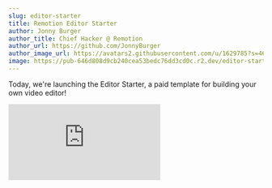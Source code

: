 ```yaml
---
slug: editor-starter
title: Remotion Editor Starter
author: Jonny Burger
author_title: Chief Hacker @ Remotion
author_url: https://github.com/JonnyBurger
author_image_url: https://avatars2.githubusercontent.com/u/1629785?s=460&u=12eb94da6070d00fc924761ce06e3a428d01b7e9&v=4
image: https://pub-646d808d9cb240cea53bedc76dd3cd0c.r2.dev/editor-starter-og-image.jpg
---
```




Today, we're launching the Editor Starter, a paid template for building your own video editor!

<iframe
  style={{
    width: '100%',
    aspectRatio: '16 / 9',
  }}
  src="https://www.youtube.com/embed/KwMMm1n3giU"
  title="YouTube video player"
  frameborder="0"
  allow="accelerometer; autoplay; clipboard-write; encrypted-media; gyroscope; picture-in-picture"
  allowfullscreen
/>
<br />
<br />

It puts the best pieces of Remotion together into one template.  
If you are planning to build a video editor with Remotion, this is a great starting point.  
Learn more about the Editor Starter by clicking the links below!

<TableOfContents />